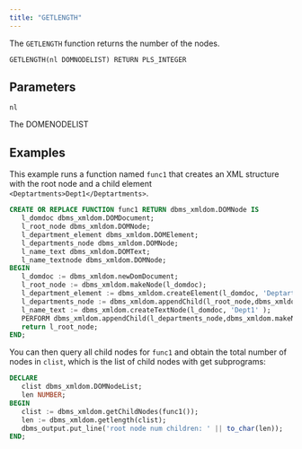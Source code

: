 ```yaml
---
title: "GETLENGTH"
---
```


The `GETLENGTH` function returns the number of the nodes.

```
GETLENGTH(nl DOMNODELIST) RETURN PLS_INTEGER
```

## Parameters

`nl`

The DOMENODELIST 

## Examples

This example runs a function named `func1` that creates an XML structure with the root node and a child element `<Deptartments>Dept1</Deptartments>`.

```sql
CREATE OR REPLACE FUNCTION func1 RETURN dbms_xmldom.DOMNode IS
   l_domdoc dbms_xmldom.DOMDocument;
   l_root_node dbms_xmldom.DOMNode;
   l_department_element dbms_xmldom.DOMElement;
   l_departments_node dbms_xmldom.DOMNode;
   l_name_text dbms_xmldom.DOMText;
   l_name_textnode dbms_xmldom.DOMNode;
BEGIN
   l_domdoc := dbms_xmldom.newDomDocument;
   l_root_node := dbms_xmldom.makeNode(l_domdoc);
   l_department_element := dbms_xmldom.createElement(l_domdoc, 'Deptartments' );
   l_departments_node := dbms_xmldom.appendChild(l_root_node,dbms_xmldom.makeNode(l_department_element));
   l_name_text := dbms_xmldom.createTextNode(l_domdoc, 'Dept1' );
   PERFORM dbms_xmldom.appendChild(l_departments_node,dbms_xmldom.makeNode(l_name_text));
   return l_root_node;
END;
```

You can then query all child nodes for `func1` and obtain the total number of nodes in `clist`, which is the list of child nodes with get subprograms:

```sql 
DECLARE
   clist dbms_xmldom.DOMNodeList;
   len NUMBER;
BEGIN
   clist := dbms_xmldom.getChildNodes(func1());
   len := dbms_xmldom.getlength(clist);
   dbms_output.put_line('root node num children: ' || to_char(len));
END;
```
